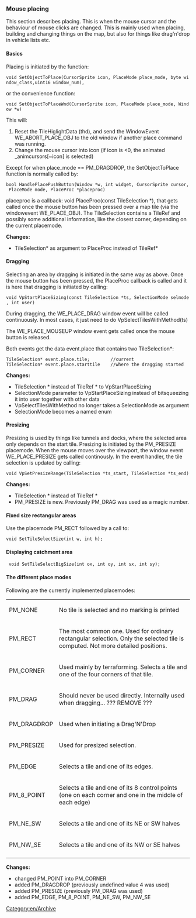 {{en/Delete|no suggestions on the wiki}}
[[Category:en/Archive]]

=== Mouse placing ===

This section describes placing. This is when the mouse cursor and the behaviour of mouse clicks are changed. This is mainly used when placing, building and changing things on the map, but also for things like drag'n'drop in vehicle lists etc.

==== Basics ====

Placing is initiated by the function:
 
 void SetObjectToPlace(CursorSprite icon, PlaceMode place_mode, byte window_class,uint16 window_num),

or the convenience function:

 void SetObjectToPlaceWnd(CursorSprite icon, PlaceMode place_mode, Window *w)

This will:

# Reset the TileHiglightData (thd), and send the WindowEvent WE_ABORT_PLACE_OBJ to the old window if another place command was running.
# Change the mouse cursor into icon (if icon is <0, the animated _animcursors[~icon] is selected)

Except for when place_mode == PM_DRAGDROP, the SetObjectToPlace function is normally called by:

 bool HandlePlacePushButton(Window *w, int widget, CursorSprite cursor, PlaceMode mode, PlaceProc *placeproc)

placeproc is a callback: void PlaceProc(const TileSelection *), that gets called once the mouse button has been pressed over a map tile (via the windowevent WE_PLACE_OBJ). The TileSelection contains a TileRef and possibly some additional information, like the closest corner, depending on the current placemode.

'''Changes:''' 
* TileSelection* as argument to PlaceProc instead of TileRef*


==== Dragging ====

Selecting an area by dragging is initiated in the same way as above. Once the mouse button has been pressed, the PlaceProc callback is called and it is here that dragging is initiated by calling:

 void VpStartPlaceSizing(const TileSelection *ts, SelectionMode selmode, int user)

During dragging, the WE_PLACE_DRAG window event will be called continuously. In most cases, it just need to do VpSelectTilesWithMethod(ts)

The WE_PLACE_MOUSEUP window event gets called once the mouse button is released.

Both events get the data event.place that contains two TileSelection*:
 TileSelection* event.place.tile;        //current
 TileSelection* event.place.starttile    //where the dragging started

'''Changes:'''
* TileSelection * instead of TileRef * to VpStartPlaceSizing
* SelectionMode parameter to VpStartPlaceSizing instead of bitsqueezing it into user together with other data
* VpSelectTilesWithMethod no longer takes a SelectionMode as argument
* SelectionMode becomes a named enum     


==== Presizing ====

Presizing is used by things like tunnels and docks, where the selected area only depends on the start tile. Presizing is initiated by the PM_PRESIZE placemode. When the mouse moves over the viewport, the window event WE_PLACE_PRESIZE gets called continously. In the event handler, the tile selection is updated by calling:

 void VpSetPresizeRange(TileSelection *ts_start, TileSelection *ts_end)

'''Changes:'''
* TileSelection * instead of TileRef *
* PM_PRESIZE is new. Previously PM_DRAG was used as a magic number.


==== Fixed size rectangular areas ====

Use the placemode PM_RECT followed by a call to:

 void SetTileSelectSize(int w, int h);


==== Displaying catchment area ====

  void SetTileSelectBigSize(int ox, int oy, int sx, int sy);

==== The different place modes ====

Following are the currently implemented placemodes:
{|
|PM_NONE||No tile is selected and no marking is printed
|-
|PM_RECT||The most common one. Used for ordinary rectangular selection. Only the selected tile is computed. Not more detailed positions.
|-
|PM_CORNER||Used mainly by terraforming. Selects a tile and one of the four corners of that tile.
|-
|PM_DRAG||Should never be used directly. Internally used when dragging... ??? REMOVE ???
|-
|PM_DRAGDROP||Used when initiating a Drag'N'Drop
|-
|PM_PRESIZE||Used for presized selection.
|-
|PM_EDGE||Selects a tile and one of its edges.
|-
|PM_8_POINT||Selects a tile and one of its 8 control points (one on each corner and one in the middle of each edge)
|-
|PM_NE_SW||Selects a tile and one of its NE or SW halves
|-
|PM_NW_SE||Selects a tile and one of its NW or SE halves
|-
|}

'''Changes:'''
* changed PM_POINT into PM_CORNER
* added PM_DRAGDROP (previously undefined value 4 was used)
* added PM_PRESIZE (previously PM_DRAG was used)
* added PM_EDGE, PM_8_POINT, PM_NE_SW, PM_NW_SE